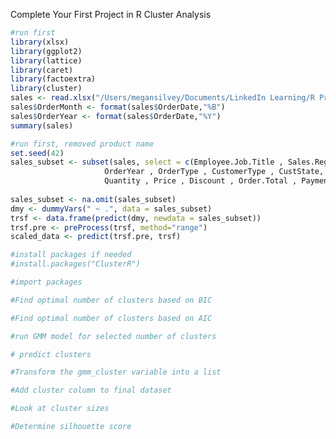 Complete Your First Project in R
Cluster Analysis

```r
#run first
library(xlsx)
library(ggplot2)
library(lattice)
library(caret)
library(factoextra)
library(cluster)
sales <- read.xlsx("/Users/megansilvey/Documents/LinkedIn Learning/R Project Course/Red30 Tech Sales.xlsx",1)
sales$OrderMonth <- format(sales$OrderDate,"%B")
sales$OrderYear <- format(sales$OrderDate,"%Y")
summary(sales)
```


```r
#run first, removed product name
set.seed(42)
sales_subset <- subset(sales, select = c(Employee.Job.Title , Sales.Region , OrderMonth,
                     OrderYear , OrderType , CustomerType , CustState, ProdCategory,
                     Quantity , Price , Discount , Order.Total , Payment.Plan, Payment.Status))
 
sales_subset <- na.omit(sales_subset)
dmy <- dummyVars(" ~ .", data = sales_subset)
trsf <- data.frame(predict(dmy, newdata = sales_subset))
trsf.pre <- preProcess(trsf, method="range")
scaled_data <- predict(trsf.pre, trsf)
```


```r
#install packages if needed
#install.packages("ClusterR")
```

```r
#import packages

```

```r
#Find optimal number of clusters based on BIC

```


```r
#Find optimal number of clusters based on AIC

```

```r
#run GMM model for selected number of clusters

```

```r
# predict clusters

```


```r
#Transform the gmm_cluster variable into a list

```


```r
#Add cluster column to final dataset

```

```r
#Look at cluster sizes

```



```r
#Determine silhouette score

```

